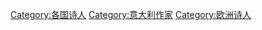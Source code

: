 {{Commonscat|Poets from Italy}}

[[Category:各国诗人|Category:各国诗人]]
[[Category:意大利作家|Category:意大利作家]]
[[Category:欧洲诗人|Category:欧洲诗人]]